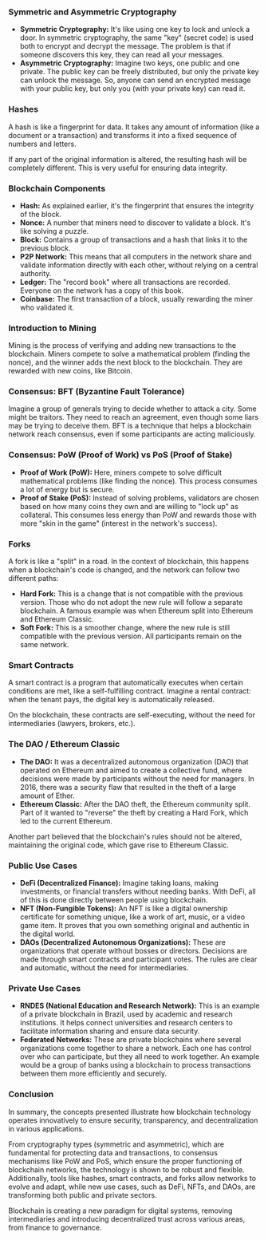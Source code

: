 ### Symmetric and Asymmetric Cryptography

- **Symmetric Cryptography:** It's like using one key to lock and unlock a door. In symmetric cryptography, the same "key" (secret code) is used both to encrypt and decrypt the message. The problem is that if someone discovers this key, they can read all your messages.
- **Asymmetric Cryptography:** Imagine two keys, one public and one private. The public key can be freely distributed, but only the private key can unlock the message. So, anyone can send an encrypted message with your public key, but only you (with your private key) can read it.

### Hashes

A hash is like a fingerprint for data. It takes any amount of information (like a document or a transaction) and transforms it into a fixed sequence of numbers and letters.

If any part of the original information is altered, the resulting hash will be completely different. This is very useful for ensuring data integrity.

### Blockchain Components

- **Hash:** As explained earlier, it's the fingerprint that ensures the integrity of the block.
- **Nonce:** A number that miners need to discover to validate a block. It's like solving a puzzle.
- **Block:** Contains a group of transactions and a hash that links it to the previous block.
- **P2P Network:** This means that all computers in the network share and validate information directly with each other, without relying on a central authority.
- **Ledger:** The "record book" where all transactions are recorded. Everyone on the network has a copy of this book.
- **Coinbase:** The first transaction of a block, usually rewarding the miner who validated it.

### Introduction to Mining

Mining is the process of verifying and adding new transactions to the blockchain. Miners compete to solve a mathematical problem (finding the nonce), and the winner adds the next block to the blockchain. They are rewarded with new coins, like Bitcoin.

### Consensus: BFT (Byzantine Fault Tolerance)

Imagine a group of generals trying to decide whether to attack a city. Some might be traitors. They need to reach an agreement, even though some liars may be trying to deceive them. BFT is a technique that helps a blockchain network reach consensus, even if some participants are acting maliciously.

### Consensus: PoW (Proof of Work) vs PoS (Proof of Stake)

- **Proof of Work (PoW):** Here, miners compete to solve difficult mathematical problems (like finding the nonce). This process consumes a lot of energy but is secure.
- **Proof of Stake (PoS):** Instead of solving problems, validators are chosen based on how many coins they own and are willing to "lock up" as collateral. This consumes less energy than PoW and rewards those with more "skin in the game" (interest in the network's success).

### Forks

A fork is like a "split" in a road. In the context of blockchain, this happens when a blockchain's code is changed, and the network can follow two different paths:

- **Hard Fork:** This is a change that is not compatible with the previous version. Those who do not adopt the new rule will follow a separate blockchain. A famous example was when Ethereum split into Ethereum and Ethereum Classic.
- **Soft Fork:** This is a smoother change, where the new rule is still compatible with the previous version. All participants remain on the same network.

### Smart Contracts

A smart contract is a program that automatically executes when certain conditions are met, like a self-fulfilling contract. Imagine a rental contract: when the tenant pays, the digital key is automatically released.

On the blockchain, these contracts are self-executing, without the need for intermediaries (lawyers, brokers, etc.).

### The DAO / Ethereum Classic

- **The DAO:** It was a decentralized autonomous organization (DAO) that operated on Ethereum and aimed to create a collective fund, where decisions were made by participants without the need for managers. In 2016, there was a security flaw that resulted in the theft of a large amount of Ether.
- **Ethereum Classic:** After the DAO theft, the Ethereum community split. Part of it wanted to "reverse" the theft by creating a Hard Fork, which led to the current Ethereum.

Another part believed that the blockchain's rules should not be altered, maintaining the original code, which gave rise to Ethereum Classic.

### Public Use Cases

- **DeFi (Decentralized Finance):** Imagine taking loans, making investments, or financial transfers without needing banks. With DeFi, all of this is done directly between people using blockchain.
- **NFT (Non-Fungible Tokens):** An NFT is like a digital ownership certificate for something unique, like a work of art, music, or a video game item. It proves that you own something original and authentic in the digital world.
- **DAOs (Decentralized Autonomous Organizations):** These are organizations that operate without bosses or directors. Decisions are made through smart contracts and participant votes. The rules are clear and automatic, without the need for intermediaries.

### Private Use Cases

- **RNDES (National Education and Research Network):** This is an example of a private blockchain in Brazil, used by academic and research institutions. It helps connect universities and research centers to facilitate information sharing and ensure data security.
- **Federated Networks:** These are private blockchains where several organizations come together to share a network. Each one has control over who can participate, but they all need to work together. An example would be a group of banks using a blockchain to process transactions between them more efficiently and securely.

### Conclusion

In summary, the concepts presented illustrate how blockchain technology operates innovatively to ensure security, transparency, and decentralization in various applications.

From cryptography types (symmetric and asymmetric), which are fundamental for protecting data and transactions, to consensus mechanisms like PoW and PoS, which ensure the proper functioning of blockchain networks, the technology is shown to be robust and flexible. Additionally, tools like hashes, smart contracts, and forks allow networks to evolve and adapt, while new use cases, such as DeFi, NFTs, and DAOs, are transforming both public and private sectors.

Blockchain is creating a new paradigm for digital systems, removing intermediaries and introducing decentralized trust across various areas, from finance to governance.
